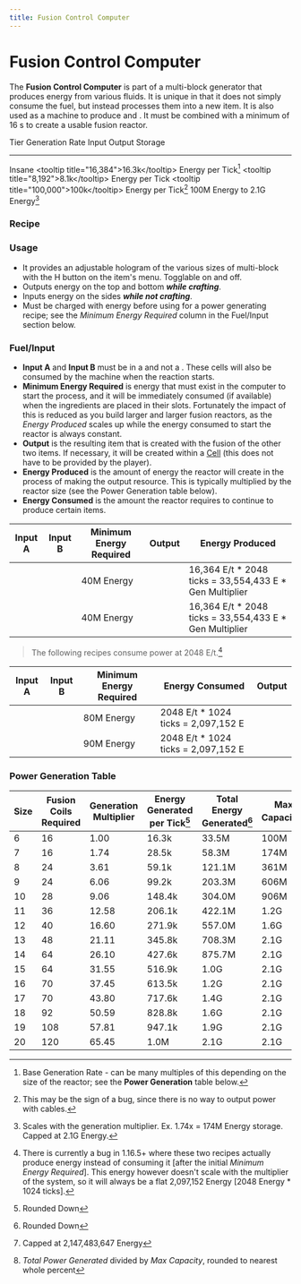 ```yaml
---
title: Fusion Control Computer
---
```


<ItemImage file="fusion_control_computer" alt="Fusion Control Computer" size="200" />

# Fusion Control Computer

The **Fusion Control Computer** is part of a multi-block generator that produces energy from various fluids. It is unique in that it does not simply consume the fuel, but instead processes them into a new item. It is also used as a machine to produce <McItem slug="techreborn:platinum_dust" inline={true}/> and <McItem slug="techreborn:iridium_ore" inline={true}/>. It must be combined with a minimum of 16 <McItem slug="techreborn:fusion_coil" inline={true}/>s to create a usable fusion reactor.

  Tier     Generation Rate                                                   Input                                                       Output                                                            Storage
  -------- ----------------------------------------------------------------- ----------------------------------------------------------- ----------------------------------------------------------------- --------------------------------
  Insane   \<tooltip title="16,384"\>16.3k\</tooltip\> Energy per Tick[^1]   \<tooltip title="8,192"\>8.1k\</tooltip\> Energy per Tick   \<tooltip title="100,000"\>100k\</tooltip\> Energy per Tick[^2]   100M Energy to 2.1G Energy[^3]

### Recipe

<CraftingTable recipe="input techreborn:energy_flow_chip techreborn:energy_flow_chip techreborn:energy_flow_chip input techreborn:energy_crystal techreborn:fusion_coil techreborn:energy_crystal input techreborn:energy_flow_chip techreborn:energy_flow_chip techreborn:energy_flow_chip output techreborn:fusion_control_computer"/>

### Usage

- It provides an adjustable hologram of the various sizes of multi-block with the H button on the item's menu. Togglable on and off.
- Outputs energy on the top and bottom ***while crafting***.
- Inputs energy on the sides ***while not crafting***.
- Must be charged with energy before using for a power generating recipe; see the *Minimum Energy Required* column in the Fuel/Input section below.

### Fuel/Input

- **Input A** and **Input B** must be in a <McItem slug="techreborn:empty_cell" inline={true} /> and not a <McItem slug="minecraft:Bucket" inline={true} />. These cells will also be consumed by the machine when the reaction starts.
- **Minimum Energy Required** is energy that must exist in the computer to start the process, and it will be immediately consumed (if available) when the ingredients are placed in their slots. Fortunately the impact of this is reduced as you build larger and larger fusion reactors, as the *Energy Produced* scales up while the energy consumed to start the reactor is always constant.
- **Output** is the resulting item that is created with the fusion of the other two items. If necessary, it will be created within a [Cell](/items/fluid) (this does not have to be provided by the player).
- **Energy Produced** is the amount of energy the reactor will create in the process of making the output resource. This is typically multiplied by the reactor size (see the Power Generation table below).
- **Energy Consumed** is the amount the reactor requires to continue to produce certain items.

| Input A                                                 | Input B                                                | Minimum Energy Required | Output                                                  | Energy Produced                          |
|----------------------------------------------------------|----------------------------------------------------------|--------------------------|----------------------------------------------------------|-------------------------------------------|
| <McItem slug="techreborn:deuterium_cell" inline={true}/> | <McItem slug="techreborn:tritium_cell" inline={true}/>  | 40M Energy               | <McItem slug="techreborn:helium3_cell" inline={true}/>   | 16,364 E/t * 2048 ticks = 33,554,433 E * Gen Multiplier |
| <McItem slug="techreborn:deuterium_cell" inline={true}/> | <McItem slug="techreborn:helium3_cell" inline={true}/>  | 40M Energy               | <McItem slug="techreborn:heliumplasma_cell" inline={true}/> | 16,364 E/t * 2048 ticks = 33,554,433 E * Gen Multiplier |

> The following recipes consume power at 2048 E/t.[^4]

| Input A                                                   | Input B                                                  | Minimum Energy Required | Energy Consumed                             | Output                                                 |
|------------------------------------------------------------|------------------------------------------------------------|--------------------------|----------------------------------------------|---------------------------------------------------------|
| <McItem slug="techreborn:wolframium_cell" inline={true}/> | <McItem slug="techreborn:beryllium_cell" inline={true}/>  | 80M Energy               | 2048 E/t * 1024 ticks = 2,097,152 E          | <McItem slug="techreborn:platinum_dust" inline={true}/> |
| <McItem slug="techreborn:wolframium_cell" inline={true}/> | <McItem slug="techreborn:lithium_cell" inline={true}/>    | 90M Energy               | 2048 E/t * 1024 ticks = 2,097,152 E          | <McItem slug="techreborn:iridium_ore" inline={true}/>   |

### Power Generation Table

| Size | Fusion Coils Required | Generation Multiplier | Energy Generated per Tick[^5] | Total Energy Generated[^6] | Max Capacity[^7] | Percent of Capacity[^8] |
|------|------------------------|------------------------|----------------------------|-------------------------|---------------|----------------------|
| 6    | 16                     | 1.00                   | 16.3k                      | 33.5M                   | 100M          | 34%                  |
| 7    | 16                     | 1.74                   | 28.5k                      | 58.3M                   | 174M          | 34%                  |
| 8    | 24                     | 3.61                   | 59.1k                      | 121.1M                  | 361M          | 34%                  |
| 9    | 24                     | 6.06                   | 99.2k                      | 203.3M                  | 606M          | 34%                  |
| 10   | 28                     | 9.06                   | 148.4k                     | 304.0M                  | 906M          | 34%                  |
| 11   | 36                     | 12.58                  | 206.1k                     | 422.1M                  | 1.2G          | 34%                  |
| 12   | 40                     | 16.60                  | 271.9k                     | 557.0M                  | 1.6G          | 34%                  |
| 13   | 48                     | 21.11                  | 345.8k                     | 708.3M                  | 2.1G          | 34%                  |
| 14   | 64                     | 26.10                  | 427.6k                     | 875.7M                  | 2.1G          | 41%                  |
| 15   | 64                     | 31.55                  | 516.9k                     | 1.0G                    | 2.1G          | 49%                  |
| 16   | 70                     | 37.45                  | 613.5k                     | 1.2G                    | 2.1G          | 59%                  |
| 17   | 70                     | 43.80                  | 717.6k                     | 1.4G                    | 2.1G          | 68%                  |
| 18   | 92                     | 50.59                  | 828.8k                     | 1.6G                    | 2.1G          | 79%                  |
| 19   | 108                    | 57.81                  | 947.1k                     | 1.9G                    | 2.1G          | 90%                  |
| 20   | 120                    | 65.45                  | 1.0M                       | 2.1G                    | 2.1G          | 102%                 |


[^1]: Base Generation Rate - can be many multiples of this depending on the size of the reactor; see the **Power Generation** table below.

[^2]: This may be the sign of a bug, since there is no way to output power with cables.

[^3]: Scales with the generation multiplier. Ex. 1.74x = 174M Energy storage. Capped at 2.1G Energy.

[^4]: There is currently a bug in 1.16.5+ where these two recipes actually produce energy instead of consuming it \[after the initial *Minimum Energy Required*\]. This energy however doesn't scale with the multiplier of the system, so it will always be a flat 2,097,152 Energy \[2048 Energy \* 1024 ticks\].

[^5]: Rounded Down

[^6]: Rounded Down

[^7]: Capped at 2,147,483,647 Energy

[^8]: *Total Power Generated* divided by *Max Capacity*, rounded to nearest whole percent